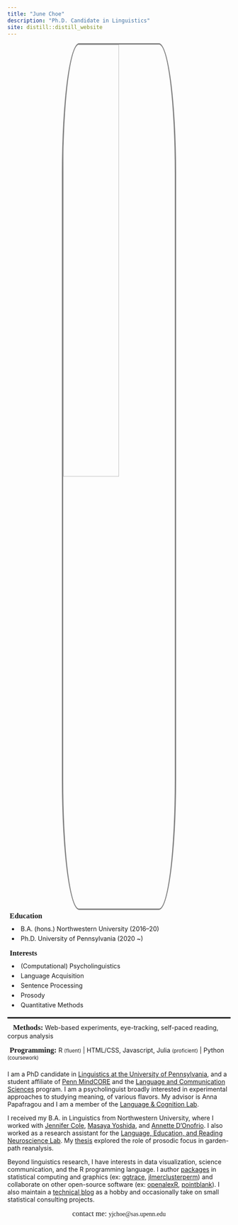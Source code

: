 ```yaml
---
title: "June Choe"
description: "Ph.D. Candidate in Linguistics"
site: distill::distill_website
---
```


<style>
d-article {
  padding-top: 5px;
  border-top: 0px;
}

d-title h1 {
  text-align: center;
  font-family: Roboto Mono;
  letter-spacing: 3px;
}

d-title p {
  text-align: center;
}

.hero-left img {
  width: 100%;
  border-radius: 15%;
  border: 3px solid grey;
  display: block;
  margin-left: auto;
  margin-right: auto;
  margin-bottom: 1em;
}

.hero-right p {
  margin: 10px 0px 10px 0px;
  font-size: 1.2em;
  font-family: Roboto Slab;
}

.hero-right li {
  margin-bottom: 5px;
  padding-left: 10px;
}

@media (min-width: 1200px) {
  .hero-left {
    width:32%;
    float:left;
  }
  .hero-right {
    width:63%;
    float:right;
  }
}

@media (max-width: 1199px) {
  .hero-left img {
    width: 50%;
  }
}
</style>

<div style="border-bottom:3px solid black; margin-bottom:20px">

<div class="hero-left">
  <img src="static/img/profile_rect.jpeg">
</div>

<div class="hero-right" style="margin-top:-10px; padding-bottom:1em">
  <p style="font-weight:bold; margin-top:5px">
    <i class="fa fa-graduation-cap" aria-hidden="true" style="padding-right:5px"></i> Education
  </p>
  <li>B.A. (hons.) Northwestern University (2016–20)</li>
  <li>Ph.D. University of Pennsylvania (2020 ~)</li>
  <p style="font-weight:bold; margin-top:15px">
    <i class="fa fa-lightbulb-o" aria-hidden="true" style="padding-right:5px"></i> Interests
  </p>
  <li>(Computational) Psycholinguistics</li>
  <li>Language Acquisition</li>
  <li>Sentence Processing</li>
  <li>Prosody</li>
  <li>Quantitative Methods</li>
</div>

<div style="float:left; width:100%;">
  <p style="margin-bottom:.5em">
    <strong style="font-family: Roboto Slab; font-size: 1.2em">
      <i class="fa fa-flask" aria-hidden="true" style="padding-right:12.5px"></i> Methods: 
    </strong>
    Web-based experiments, eye-tracking, self-paced reading, corpus analysis
  </p>
  <p style="margin-bottom:1.5em">
    <strong style="font-family:Roboto Slab; font-size:1.2em">
      <i class="fa fa-code" aria-hidden="true" style="padding-right:5px"></i> Programming: 
    </strong>
    R <span style="font-size:0.8em">(fluent)</span> | HTML/CSS, Javascript, Julia <span style="font-size:0.8em">(proficient)</span> | Python <span style="font-size:0.8em">(coursework)</span>
  </p>
</div>

</div>


<!-- <h3 style="margin: 0px 0px 25px 0px; font-variant:small-caps; font-size:2em; letter-spacing:2px">about</h3> -->

<div class="about">

I am a PhD candidate in [Linguistics at the University of Pennsylvania](https://live-sas-www-ling.pantheon.sas.upenn.edu/), and a student affiliate of [Penn MindCORE](https://mindcore.sas.upenn.edu/) and the [Language and Communication Sciences](https://web.sas.upenn.edu/lcs/) program. I am a psycholinguist broadly interested in experimental approaches to studying meaning, of various flavors. My advisor is Anna Papafragou and I am a member of the [Language & Cognition Lab](https://www.langcoglab.com/).

I received my B.A. in Linguistics from Northwestern University, where I worked with [Jennifer Cole](https://sites.northwestern.edu/cole/), [Masaya Yoshida](https://faculty.wcas.northwestern.edu/~myo507/), and [Annette D'Onofrio](https://faculty.wcas.northwestern.edu/~akd2621/). I also worked as a research assistant for the [Language, Education, and Reading Neuroscience Lab](https://learnlab.northwestern.edu/). My [thesis](https://escholarship.org/uc/item/5d84n2x7) explored the role of prosodic focus in garden-path reanalysis.

Beyond linguistics research, I have interests in data visualization, science communication, and the R programming language. I author [packages](/software.html) in statistical computing and graphics (ex: [ggtrace](https://yjunechoe.github.io/ggtrace/), [jlmerclusterperm](https://yjunechoe.github.io/jlmerclusterperm/)) and collaborate on other open-source software (ex: [openalexR](https://github.com/ropensci/openalexR), [pointblank](https://github.com/rstudio/pointblank)). I also maintain a [technical blog](https://yjunechoe.github.io/blog.html) as a hobby and occasionally take on small statistical consulting projects.

</div>

<p></p>

<div style='text-align: center; font-family: Fira Mono;'><span class="sc" style="font-size:1.2em">contact me: </span> yj<span>choe</span>\@sas.upenn.edu</div>

<a rel="me" href="https://fosstodon.org/@yjunechoe"></a>

<!-- 
Projects:

1) Acquisition of subordinate nouns as pragmatic inference
2) Prosodic focus in garden-path reanalysis
3) Computer-assisted snowball search for meta-analysis research
4) {ggplot2} internals for users

-->
